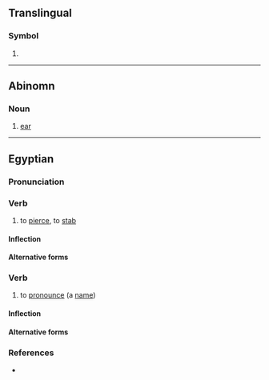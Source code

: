 {{also|Dm|DM|.dm|d.m.|D.M.}}
{{character info/new|㍷}}
==Translingual==
{{wikipedia}}

===Symbol===
{{mul-symbol}}

# {{SI-unit-abb2|deci|meter|metre|[[length]]}}

----

==Abinomn==

===Noun===
{{head|bsa|noun}}

# {{lb|bsa|anatomy}} [[ear]]

----

==Egyptian==

===Pronunciation===
{{egy-IPA-E}}

===Verb===
{{egy-verb|2-lit|head=<hiero>d-m-T30</hiero>}}

# {{lb|egy|transitive}} to [[pierce]], to [[stab]] {{defdate|since the Middle Kingdom}}

====Inflection====
{{egy-conj-2-lit|dm|dmm}}

====Alternative forms====
{{egy-hieroforms
|<hiero>d:T30</hiero>|read1=dm}}

===Verb===
{{egy-verb|2-lit|head=<hiero>d-m-T30-A2</hiero>}}

# {{lb|egy|transitive}} to [[pronounce]] (a [[name]])

====Inflection====
{{egy-conj-2-lit|dm|dmm}}

====Alternative forms====
{{egy-hieroforms
|<hiero>d:T30-m-A2</hiero>|read1=dm}}

===References===
* {{R:egy:Wb|5|449.1–450.6}}